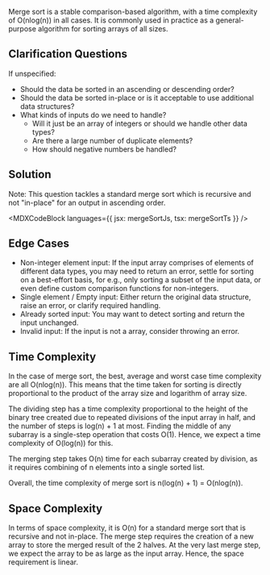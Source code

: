 

Merge sort is a stable comparison-based algorithm, with a time complexity of O(nlog(n)) in all cases. It is commonly used in practice as a general-purpose algorithm for sorting arrays of all sizes.

## Clarification Questions

If unspecified:

- Should the data be sorted in an ascending or descending order?
- Should the data be sorted in-place or is it acceptable to use additional data structures?
- What kinds of inputs do we need to handle?
  - Will it just be an array of integers or should we handle other data types?
  - Are there a large number of duplicate elements?
  - How should negative numbers be handled?

## Solution

Note: This question tackles a standard merge sort which is recursive and not "in-place" for an output in ascending order.

<MDXCodeBlock languages={{ jsx: mergeSortJs, tsx: mergeSortTs }} />

## Edge Cases

- Non-integer element input: If the input array comprises of elements of different data types, you may need to return an error, settle for sorting on a best-effort basis, for e.g., only sorting a subset of the input data, or even define custom comparison functions for non-integers.
- Single element / Empty input: Either return the original data structure, raise an error, or clarify required handling.
- Already sorted input: You may want to detect sorting and return the input unchanged.
- Invalid input: If the input is not a array, consider throwing an error.

## Time Complexity

In the case of merge sort, the best, average and worst case time complexity are all O(nlog(n)). This means that the time taken for sorting is directly proportional to the product of the array size and logarithm of array size.

The dividing step has a time complexity proportional to the height of the binary tree created due to repeated divisions of the input array in half, and the number of steps is log(n) + 1 at most. Finding the middle of any subarray is a single-step operation that costs O(1). Hence, we expect a time complexity of O(log(n)) for this.

The merging step takes O(n) time for each subarray created by division, as it requires combining of n elements into a single sorted list.

Overall, the time complexity of merge sort is n(log(n) + 1) = O(nlog(n)).

## Space Complexity

In terms of space complexity, it is O(n) for a standard merge sort that is recursive and not in-place. The merge step requires the creation of a new array to store the merged result of the 2 halves. At the very last merge step, we expect the array to be as large as the input array. Hence, the space requirement is linear.
